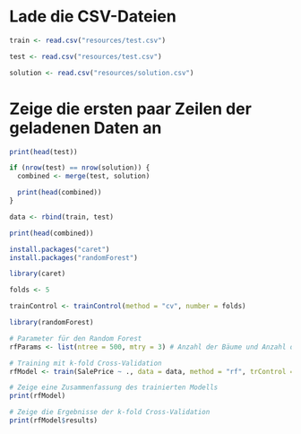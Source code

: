 # Lade die CSV-Dateien

```r

train <- read.csv("resources/test.csv")

test <- read.csv("resources/test.csv")

solution <- read.csv("resources/solution.csv")

```


# Zeige die ersten paar Zeilen der geladenen Daten an

```r
print(head(test))
```

```r
if (nrow(test) == nrow(solution)) {
  combined <- merge(test, solution)

  print(head(combined))
}
```

```r
data <- rbind(train, test)

print(head(combined))

```


```r
install.packages("caret")
install.packages("randomForest")

library(caret)

folds <- 5

trainControl <- trainControl(method = "cv", number = folds)

library(randomForest)

# Parameter für den Random Forest
rfParams <- list(ntree = 500, mtry = 3) # Anzahl der Bäume und Anzahl der Variablen pro Split

# Training mit k-fold Cross-Validation
rfModel <- train(SalePrice ~ ., data = data, method = "rf", trControl = trainControl, tuneGrid = rfParams)

# Zeige eine Zusammenfassung des trainierten Modells
print(rfModel)

# Zeige die Ergebnisse der k-fold Cross-Validation
print(rfModel$results)
```

```r
```

```r
```

```r

```

```r

```

```r

```

```r

```

```r

```

```r

```

```r

```

